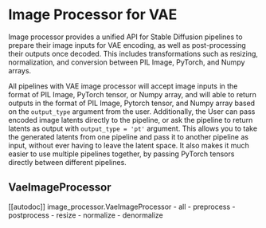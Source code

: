 <!--Copyright 2023 The HuggingFace Team. All rights reserved.

Licensed under the Apache License, Version 2.0 (the "License"); you may not use this file except in compliance with
the License. You may obtain a copy of the License at

http://www.apache.org/licenses/LICENSE-2.0

Unless required by applicable law or agreed to in writing, software distributed under the License is distributed on
an "AS IS" BASIS, WITHOUT WARRANTIES OR CONDITIONS OF ANY KIND, either express or implied. See the License for the
specific language governing permissions and limitations under the License.
-->

# Image Processor for VAE

Image processor provides a unified API for Stable Diffusion pipelines to prepare their image inputs for VAE encoding, as well as post-processing their outputs once decoded. This includes transformations such as resizing, normalization, and conversion between PIL Image, PyTorch, and Numpy arrays. 

All pipelines with VAE image processor will accept image inputs in the format of PIL Image, PyTorch tensor, or Numpy array, and will able to return outputs in the format of PIL Image, Pytorch tensor, and Numpy array based on the `output_type` argument from the user. Additionally, the User can pass encoded image latents directly to the pipeline, or ask the pipeline to return latents as output with `output_type = 'pt'` argument. This allows you to take the generated latents from one pipeline and pass it to another pipeline as input, without ever having to leave the latent space. It also makes it much easier to use multiple pipelines together, by passing PyTorch tensors directly between different pipelines. 


## VaeImageProcessor

[[autodoc]] image_processor.VaeImageProcessor
    - all
	- preprocess
    - postprocess
    - resize
    - normalize
    - denormalize

